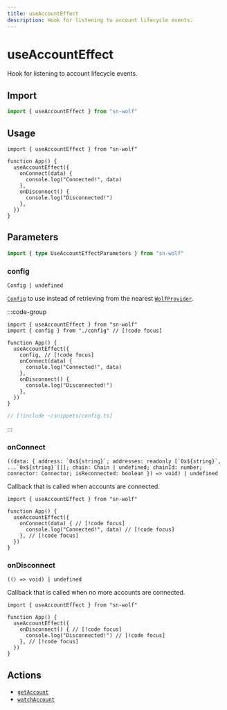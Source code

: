 ```yaml
---
title: useAccountEffect
description: Hook for listening to account lifecycle events.
---
```


# useAccountEffect

Hook for listening to account lifecycle events.

## Import

```ts
import { useAccountEffect } from "sn-wolf"
```

## Usage

```tsx [index.tsx]
import { useAccountEffect } from "sn-wolf"

function App() {
  useAccountEffect({
    onConnect(data) {
      console.log("Connected!", data)
    },
    onDisconnect() {
      console.log("Disconnected!")
    },
  })
}
```

## Parameters

```ts
import { type UseAccountEffectParameters } from "sn-wolf"
```

### config

`Config | undefined`

[`Config`](/react/api/createConfig#config) to use instead of retrieving from the nearest [`WolfProvider`](/react/api/WolfProvider).

:::code-group
```tsx [index.tsx]
import { useAccountEffect } from "sn-wolf"
import { config } from "./config" // [!code focus]

function App() {
  useAccountEffect({
    config, // [!code focus]
    onConnect(data) {
      console.log("Connected!", data)
    },
    onDisconnect() {
      console.log("Disconnected!")
    },
  })
}
```

```ts [config.ts]
// [!include ~/snippets/config.ts]
```
:::

### onConnect

``((data: { address: `0x${string}`; addresses: readonly [`0x${string}`, ...`0x${string}`[]]; chain: Chain | undefined; chainId: number; connector: Connector; isReconnected: boolean }) => void) | undefined``

Callback that is called when accounts are connected.

```tsx [index.tsx]
import { useAccountEffect } from "sn-wolf"

function App() {
  useAccountEffect({
    onConnect(data) { // [!code focus]
      console.log("Connected!", data) // [!code focus]
    }, // [!code focus]
  })
}
```

### onDisconnect

`(() => void) | undefined`

Callback that is called when no more accounts are connected.

```tsx [index.tsx]
import { useAccountEffect } from "sn-wolf"

function App() {
  useAccountEffect({
    onDisconnect() { // [!code focus]
      console.log("Disconnected!") // [!code focus]
    }, // [!code focus]
  })
}
```

## Actions

- [`getAccount`](/core/actions/getAccount)
- [`watchAccount`](/core/actions/watchAccount)
